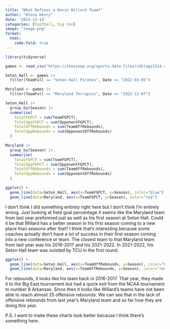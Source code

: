 ```yaml
---
title: "What Defines a Kevin Willard Team?"
author: "Alexa Henry"
date: '2023-11-14'
categories: [football, big ten]
image: "image.png"
format: 
  html:
    code-fold: true
---
```


```r
library(tidyverse)
```

```r
games <- read_csv("https://thescoop.org/sports-data-files/cbblogs1524.csv")
```

```r
Seton_Hall <- games |>
  filter(TeamFull == "Seton Hall Pirates", Date <= "2022-03-05")

Maryland <- games |>
  filter(TeamFull == "Maryland Terrapins", Date >= "2022-11-07")
```


```r
Seton_Hall |>
  group_by(Season) |>
  summarise(
    TotalFGPCT = sum(TeamFGPCT),
    TotalOppFGPCT = sum(OpponentFGPCT), 
    TotalOffRebounds = sum(TeamOffRebounds), 
    TotalOppRebounds = sum(OpponentOffRebounds)
  )

Maryland |>
  group_by(Season) |>
  summarise(
    TotalFGPCT = sum(TeamFGPCT),
    TotalOppFGPCT = sum(OpponentFGPCT), 
    TotalOffRebounds = sum(TeamOffRebounds), 
    TotalOppRebounds = sum(OpponentOffRebounds)
  )
```

```r
ggplot() + 
  geom_line(data=Seton_Hall, aes(x=TeamFGPCT, y=Season), color="blue") + 
  geom_line(data=Maryland, aes(x=TeamFGPCT, y=Season), color="red")
```
I don't think I did something entirely right here but I don't think I'm entirely wrong. Just looking at field goal percentage it seems like the Maryland team from last year preformed just as well as his first season at Seton Hall. Could it be that Willard has a better season in his first season coming to a new place than seasons after that? I think that's interesting because some coaches actually don't have a lot of success in their first season coming into a new conference or team. The closest team to that Maryland team from last year was his 2016-2017 and his 2021-2022. In 2021-2022, his Seton Hall team was outsted by TCU in the first round.   

```r
ggplot() + 
  geom_line(data=Seton_Hall, aes(x=TeamOffRebounds, y=Season), color="blue") + 
  geom_line(data=Maryland, aes(x=TeamOffRebounds, y=Season), color="red")
```
For rebounds, it looks like his team back in 2016-2017. That year, they made it to the Big East tournament but had a quick exit from the NCAA tournament to number 8 Arkansas. Since then it looks like Willard's teams have not been able to reach almost 25 offensive rebounds. We can see that in the lack of offensive rebounds from last year's Maryland team and so far how they are doing this year. 

P.S. I want to make these charts look better because I think there's something here.




